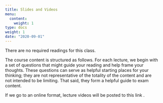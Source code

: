 ```yaml
---
title: Slides and Videos
menu:
  content:
    weight: 1
type: docs
weight: 1
date: "2020-09-01"
---
```


There are no required readings for this class.

The course content is structured as follows. For each lecture, we begin with a set of questions that might guide your reading and help frame your thoughts. These questions can serve as helpful starting places for your thinking; they are not representative of the totality of the content and are not intended to be limiting. That said, they form a helpful guide to exam content.

If we go to an online format, lecture videos will be posted to this link [<i class="fas fa-film"></i>]().
